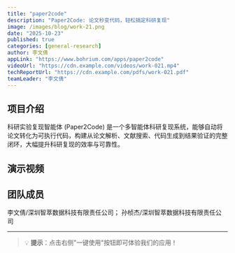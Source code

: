 ```yaml
---
title: "paper2code"
description: "Paper2Code: 论文秒变代码，轻松搞定科研复现"
image: /images/blog/work-21.png
date: "2025-10-23"
published: true
categories: [general-research]
author: 李文倩
appLink: "https://www.bohrium.com/apps/paper2code"
videoUrl: "https://cdn.example.com/videos/work-021.mp4"
techReportUrl: "https://cdn.example.com/pdfs/work-021.pdf"
teamLeader: "李文倩"
---
```


## 项目介绍

科研实验复现智能体 (Paper2Code) 是一个多智能体科研复现系统，能够自动将论文转化为可执行代码，构建从论文解析、文献搜索、代码生成到结果验证的完整闭环，大幅提升科研复现的效率与可靠性。

## 演示视频

<VideoPlayer
  src="https://cdn.example.com/videos/work-021.mp4"
  poster="/images/blog/work-21.png"
/>

## 团队成员

李文倩/深圳智萃数据科技有限责任公司； 孙桢杰/深圳智萃数据科技有限责任公司

---

> 💡 **提示**：点击右侧"一键使用"按钮即可体验我们的应用！
